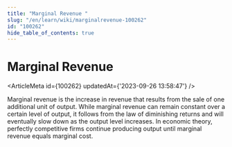 ```yaml
---
title: "Marginal Revenue "
slug: "/en/learn/wiki/marginalrevenue-100262"
id: "100262"
hide_table_of_contents: true
---
```



# Marginal Revenue 

<ArticleMeta id={100262} updatedAt={'2023-09-26 13:58:47'} />
<div className='border-solid border-b border-t-0 my-4 border-[var(--ifm-color-gray-300)]' />

Marginal revenue is the increase in revenue that results from the sale of one additional unit of output. While marginal revenue can remain constant over a certain level of output, it follows from the law of diminishing returns and will eventually slow down as the output level increases. In economic theory, perfectly competitive firms continue producing output until marginal revenue equals marginal cost.
